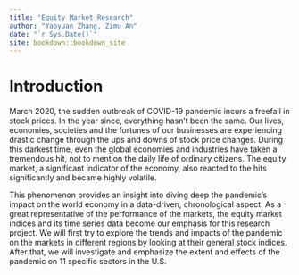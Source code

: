 ```yaml
--- 
title: "Equity Market Research"
author: "Yaoyuan Zhang, Zimu An"
date: "`r Sys.Date()`"
site: bookdown::bookdown_site
---
```


# Introduction

March 2020, the sudden outbreak of COVID-19 pandemic incurs a freefall in stock prices.
In the year since, everything hasn't been the same. Our lives, economies, societies and the fortunes of our businesses are experiencing drastic change through the ups and downs of stock price changes. During this darkest time, even the global economies and industries have taken a tremendous hit, not to mention the daily life of ordinary citizens. The equity market, a significant indicator of the economy, also reacted to the hits significantly and became highly volatile.

This phenomenon provides an insight into diving deep the pandemic's impact on the world economy in a data-driven, chronological aspect. As a great representative of the performance of the markets, the equity market indices and its time series data become our emphasis for this research project. We will first try to explore the trends and impacts of the pandemic on the markets in different regions by looking at their general stock indices. After that, we will investigate and emphasize the extent and effects of the pandemic on 11 specific sectors in the U.S.